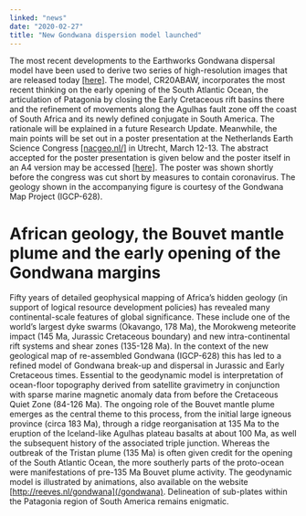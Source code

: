 ```yaml
---
linked: "news"
date: "2020-02-27"
title: "New Gondwana dispersion model launched"
---
```


The most recent developments to the Earthworks Gondwana dispersal model have
been used to  derive two series of high-resolution images that are released
today [\[here\]](/). The model,  CR20ABAW, incorporates the most recent thinking
on the early opening of the South Atlantic  Ocean, the articulation of Patagonia by
closing the Early Cretaceous rift basins there and the  refinement of movements
along the Agulhas fault zone off the coast of South Africa and its newly defined
conjugate in South America. The rationale will be explained in a future Research
Update. Meanwhile, the main points will be set out in a poster presentation at
the Netherlands  Earth Science Congress [\[nacgeo.nl/\]](https://nacgeo.nl/) in Utrecht, March 12-13.
The abstract accepted for the  poster presentation is given below and the poster
itself in an A4 version may be  accessed [\[here\]](/). The poster was shown shortly
before the congress was cut short by measures to  contain coronavirus. The
geology shown in the accompanying figure is courtesy of the Gondwana  Map
Project (IGCP-628). 

<PublishDate updated="2020-03-25" />

# African geology, the Bouvet mantle plume and the early opening of the Gondwana margins 

Fifty years of detailed geophysical mapping of Africa’s hidden geology (in
support of logical resource  development policies) has revealed many
continental-scale features of global significance. These include one  of the
world’s largest dyke swarms (Okavango, 178 Ma), the Morokweng meteorite impact
(145 Ma, Jurassic Cretaceous boundary) and new intra-continental rift systems
and shear zones (135-128 Ma). In the context of  the new geological map of
re-assembled Gondwana (IGCP-628) this has led to a refined model of Gondwana
break-up and dispersal in Jurassic and Early Cretaceous times. Essential to the
geodynamic model is  interpretation of ocean-floor topography derived from
satellite gravimetry in conjunction with sparse marine  magnetic anomaly data
from before the Cretaceous Quiet Zone (84-126 Ma). The ongoing role of the
Bouvet  mantle plume emerges as the central theme to this process, from the
initial large igneous province (circa 183  Ma), through a ridge reorganisation
at 135 Ma to the eruption of the Iceland-like Agulhas plateau basalts at  about
100 Ma, as well the subsequent history of the associated triple junction.
Whereas the outbreak of the  Tristan plume (135 Ma) is often given credit for
the opening of the South Atlantic Ocean, the more southerly  parts of the
proto-ocean were manifestations of pre-135 Ma Bouvet plume activity. The
geodynamic model is  illustrated by animations, also available on the website
[http://reeves.nl/gondwana](/gondwana). Delineation of sub-plates  within the
Patagonia region of South America remains enigmatic.
